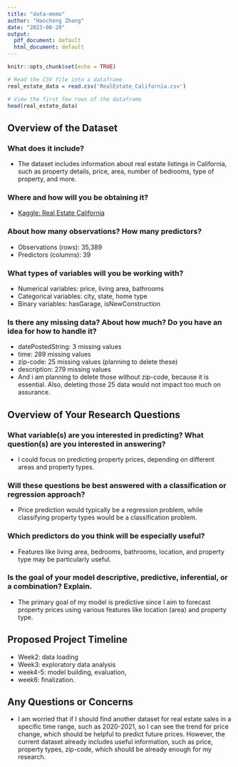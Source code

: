 ```yaml
---
title: "data-memo"
author: "Haocheng Zhang"
date: "2023-08-20"
output:
  pdf_document: default
  html_document: default
---
```


```r
knitr::opts_chunk$set(echo = TRUE)
```


```r
# Read the CSV file into a dataframe
real_estate_data = read.csv('RealEstate_California.csv')

# View the first few rows of the dataframe
head(real_estate_data)
```


## Overview of the Dataset

### What does it include?
- The dataset includes information about real estate listings in California,
such as property details, price, area, number of bedrooms, type of property,
and more.

### Where and how will you be obtaining it?
- [Kaggle: Real Estate California](https://www.kaggle.com/datasets/yellowj4acket/real-estate-california)

### About how many observations? How many predictors?
- Observations (rows): 35,389
- Predictors (columns): 39

### What types of variables will you be working with?
- Numerical variables: price, living area, bathrooms
- Categorical variables: city, state, home type
- Binary variables: hasGarage, isNewConstruction

### Is there any missing data? About how much? Do you have an idea for how to handle it?
- datePostedString: 3 missing values
- time: 289 missing values
- zip-code: 25 missing values (planning to delete these)
- description: 279 missing values
- And i am planning to delete those without zip-code, because it is essential. Also, deleting those 25 data would not impact too much on assurance.

## Overview of Your Research Questions

### What variable(s) are you interested in predicting? What question(s) are you interested in answering?
- I could focus on predicting property prices, depending on different areas and property types.

### Will these questions be best answered with a classification or regression approach?
- Price prediction would typically be a regression problem, while classifying property types would be a classification problem.

### Which predictors do you think will be especially useful?
- Features like living area, bedrooms, bathrooms, location, and property type may be particularly useful.

### Is the goal of your model descriptive, predictive, inferential, or a combination? Explain.
- The primary goal of my model is predictive since I aim to forecast property prices using various features like location (area) and property type.

## Proposed Project Timeline
- Week2: data loading
- Week3: exploratory data analysis
- week4-5: model building, evaluation,
- week6: finalization.

## Any Questions or Concerns
- I am worried that if I should find another dataset for real estate sales in a specific time range, such as 2020-2021, so I can see the trend for price change, which should be helpful to predict future prices. However, the current dataset already includes useful information, such as price, property types, zip-code, which should be already enough for my research.
